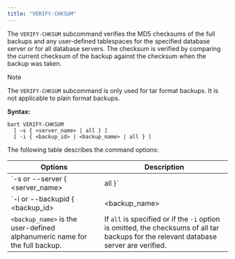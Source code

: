 ```yaml
---
title: "VERIFY-CHKSUM"
---
```


<div id="verify_chksum" class="registered_link"></div>


The `VERIFY-CHKSUM` subcommand verifies the MD5 checksums of the full backups and any user-defined tablespaces for the specified database server or for all database servers. The checksum is verified by comparing the current checksum of the backup against the checksum when the backup was taken.

<div class="note">

<div class="title">

Note

</div>

The `VERIFY-CHKSUM` subcommand is only used for tar format backups. It is not applicable to plain format backups.

</div>

**Syntax:**

    bart VERIFY-CHKSUM
      [ –s { <server_name> | all } ]
      [ -i { <backup_id> | <backup_name> | all } ]

The following table describes the command options:

| Options                                                                    | Description                                                                                                                                                                                                    |
|----------------------------------------------------------------------------|----------------------------------------------------------------------------------------------------------------------------------------------------------------------------------------------------------------|
| `-s or --server { <server_name> | all }`                                   | `<server_name>` is the name of the database server whose tar backup checksums are to be verified. If `all` is specified or if the `-s` option is omitted, the checksums are verified for all database servers. |
| `-i or --backupid { <backup_id> | <backup_name> | all }`                   | `<backup_id>` is the backup identifier of a tar format full backup whose checksum is to be verified along with any user-defined tablespaces.                                                                   |
| `<backup_name>` is the user-defined alphanumeric name for the full backup. | If `all` is specified or if the `-i` option is omitted, the checksums of all tar backups for the relevant database server are verified.                                                                        |
